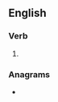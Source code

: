 ==English==

===Verb===
{{head|en|present participle}}

# {{present participle of|sodomise|lang=en|nocat=1}}

===Anagrams===
* {{anagrams|en|diosmosing}}